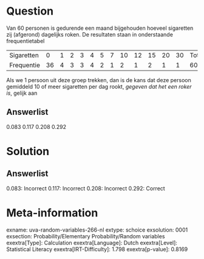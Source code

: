 Question
========

Van 60 personen is gedurende een maand bijgehouden hoeveel sigaretten
zij (afgerond) dagelijks roken. De resultaten staan in onderstaande
frequentietabel

  ------------ ---- --- --- --- --- --- --- ---- ---- ---- ---- ---- --------
  Sigaretten   0    1   2   3   4   5   7   10   12   15   20   30   Totaal
  Frequentie   36   4   3   3   4   2   1   2    1    2    1    1    60
  ------------ ---- --- --- --- --- --- --- ---- ---- ---- ---- ---- --------

Als we 1 persoon uit deze groep trekken, dan is de kans dat deze persoon
gemiddeld 10 of meer sigaretten per dag rookt, *gegeven dat het een
roker is*, gelijk aan

Answerlist
----------

0.083
0.117
0.208
0.292

Solution
========

Answerlist
----------

0.083: Incorrect
0.117: Incorrect
0.208: Incorrect
0.292: Correct

Meta-information
================
exname: uva-random-variables-266-nl
extype: schoice
exsolution: 0001
exsection: Probability/Elementary Probability/Random variables
exextra[Type]: Calculation
exextra[Language]: Dutch
exextra[Level]: Statistical Literacy
exextra[IRT-Difficulty]: 1.798
exextra[p-value]: 0.8169
